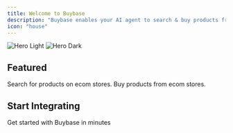 ```yaml
---
title: Welcome to Buybase
description: "Buybase enables your AI agent to search & buy products from e-commerce store's on behalf of your users."
icon: "house"
---
```


<img alt="Hero Light" className="block dark:hidden" src="/images/hero-light.svg" />

<img alt="Hero Dark" className="hidden dark:block" src="/images/hero-dark.svg" />

## Featured

<CardGroup cols={2}>
  <Card title="Search" icon="pen-to-square" href="/api-reference/search/get">
    Search for products on ecom stores.
  </Card>

  <Card title="Buy" icon="image" href="/api-reference/buy/post">
    Buy products from ecom stores.
  </Card>
</CardGroup>

## Start Integrating

<Card title="Quickstart" icon="bolt" href="/docs/quickstart">
  Get started with Buybase in minutes
</Card>